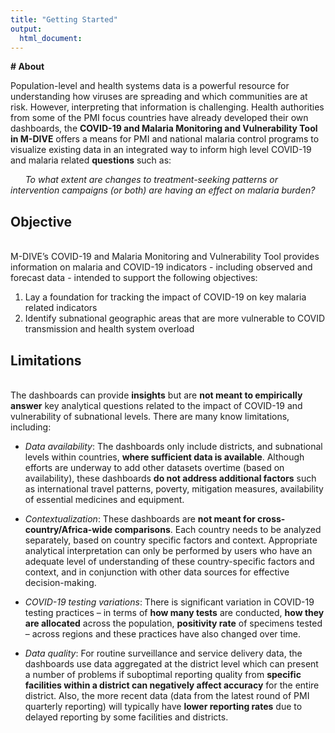 ```yaml
---
title: "Getting Started"
output: 
  html_document:
---
```


<b>
# About
</b>
<br/>

Population-level and health systems data is a powerful resource for understanding how viruses are spreading and which communities are at risk. However, interpreting that information is challenging.  Health authorities from some of the PMI focus countries have already developed their own dashboards, the **COVID-19 and Malaria Monitoring and Vulnerability Tool in M-DIVE** offers a means for PMI and national malaria control programs to visualize existing data in an integrated way to inform high level COVID-19 and malaria related **questions** such as:

&nbsp;&nbsp;&nbsp;&nbsp;&nbsp;&nbsp;*To what extent are changes to treatment-seeking patterns or intervention campaigns (or both) are having an effect on malaria burden?*


## Objective
<br/>
M-DIVE’s COVID-19 and Malaria Monitoring and Vulnerability Tool provides information on malaria and COVID-19 indicators - including observed and forecast data - intended to support the following objectives:

1. Lay a foundation for tracking the impact of COVID-19 on key malaria related indicators
2. Identify subnational geographic areas that are more vulnerable to COVID transmission and health system overload


## Limitations
<br/>
The dashboards can provide **insights** but are **not meant to empirically answer** key analytical questions related to the impact of COVID-19 and vulnerability of subnational levels. There are many know limitations, including:

* *Data availability*: The dashboards only include districts, and subnational levels within countries, **where sufficient data is available**. Although efforts are underway to add other datasets overtime (based on availability), these dashboards **do not address additional factors** such as international travel patterns, poverty, mitigation measures, availability of essential medicines and equipment. 

* *Contextualization*: These dashboards are **not meant for cross-country/Africa-wide comparisons**. Each country needs to be analyzed separately, based on country specific factors and context. Appropriate analytical interpretation can only be performed by users who have an adequate level of understanding of these country-specific factors and context, and in conjunction with other data sources for effective decision-making.

* *COVID-19 testing variations*: There is significant variation in COVID-19 testing practices – in terms of **how many tests** are conducted, **how they are allocated** across the population, **positivity rate** of specimens tested – across regions and these practices have also changed over time.

* *Data quality*: For routine surveillance and service delivery data, the dashboards use data aggregated at the district level which can present a number of problems if suboptimal reporting quality from **specific facilities within a district can negatively affect accuracy** for the entire district. Also, the more recent data (data from the latest round of PMI quarterly reporting) will typically have **lower reporting rates** due to delayed reporting by some facilities and districts.
